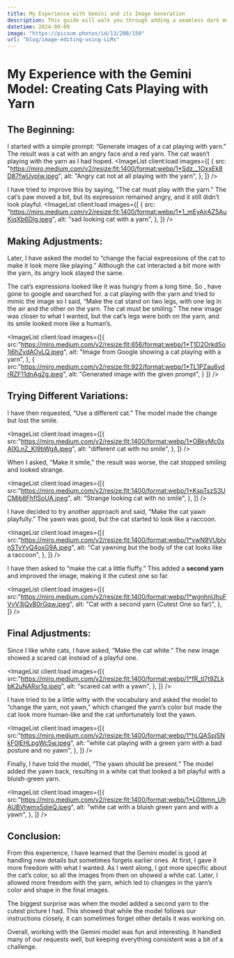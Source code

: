```yaml
---
title: My Experience with Gemini and its Image Generation
description: This guide will walk you through adding a seamless dark mode to your Astro project using Tailwind CSS and the prefers-color-scheme media query.
datetime: 2024-09-09
image: "https://picsum.photos/id/13/200/150"
url: "blog/image-editing-using-LLMs"
---
```


# My Experience with the Gemini Model: Creating Cats Playing with Yarn


## The Beginning:


I started with a simple prompt: “Generate images of a cat playing with yarn.” The result was a cat with an angry face and a red yarn. The cat wasn’t playing with the yarn as I had hoped.
<ImageList client:load
  images={[
    {
      src: "https://miro.medium.com/v2/resize:fit:1400/format:webp/1*Sdz__1OxxEk8D87fwUvpIw.jpeg",
      alt: "Angry cat not at all playing with the yarn",
    },
  ]} />

I have tried to improve this by saying, “The cat must play with the yarn.” The cat’s paw moved a bit, but its expression remained angry, and it still didn’t look playful.
<ImageList client:load
  images={[
    {
      src: "https://miro.medium.com/v2/resize:fit:1400/format:webp/1*1_mEyAirAZ5AuKjqXb6Dlg.jpeg",
      alt: "sad looking cat with a yarn",
    },
  ]} />

## Making Adjustments:


Later, I have asked the model to “change the facial expressions of the cat to make it look more like playing.” Although the cat interacted a bit more with the yarn, its angry look stayed the same.

The cat’s expressions looked like it was hungry from a long time. So , have gone to google and searched for. a cat playing with the yarn and tried to mimic the image so I said, “Make the cat stand on two legs, with one leg in the air and the other on the yarn. The cat must be smiling.” The new image was closer to what I wanted, but the cat’s legs were both on the yarn, and its smile looked more like a human’s.


  <ImageList client:load
  images={[{
    src:"https://miro.medium.com/v2/resize:fit:656/format:webp/1*T1D2OrkdSo1j6hZydAOyLQ.jpeg",
    alt: "Image from Google showing a cat playing with a yarn",
  },
  {
    src:"https://miro.medium.com/v2/resize:fit:922/format:webp/1*TL1PZau6vdrRZF11dnAg2g.jpeg",
    alt: "Generated image with the given prompt",
  }
  ]} />

## Trying Different Variations:


I have then requested, “Use a different cat.” The model made the change but lost the smile.

<ImageList client:load
  images={[{
    src:"https://miro.medium.com/v2/resize:fit:1400/format:webp/1*OBkvMc0xAIXLnZ_KI9bWgA.jpeg",
    alt: "different cat with no smile",
  },
  ]} />

When I asked, “Make it smile,” the result was worse, the cat stopped smiling and looked strange.

<ImageList client:load
  images={[{
    src:"https://miro.medium.com/v2/resize:fit:1400/format:webp/1*KspTszS3UCMjb8FhflSoUA.jpeg",
    alt: "Strange looking cat with no smile",
  },
  ]} />

I have decided to try another approach and said, “Make the cat yawn playfully.” The yawn was good, but the cat started to look like a raccoon.

<ImageList client:load
  images={[{
    src:"https://miro.medium.com/v2/resize:fit:1400/format:webp/1*vwN9VUbIvnSTvYyQ4oxG9A.jpeg",
    alt: "Cat yawning but the body of the cat looks like a raccoon",
  },
  ]} />

I have then asked to “make the cat a little fluffy.” This added a **second yarn** and improved the image, making it the cutest one so far.

<ImageList client:load
  images={[{
    src:"https://miro.medium.com/v2/resize:fit:1400/format:webp/1*wgnhnUhuFVvV3jQyB0rGqw.jpeg",
    alt: "Cat with a second yarn (Cutest One so far)",
  },
  ]} />


## Final Adjustments:


Since I like white cats, I have asked, “Make the cat white.” The new image showed a scared cat instead of a playful one.

<ImageList client:load
  images={[{
    src:"https://miro.medium.com/v2/resize:fit:1400/format:webp/1*fR_tl7t9ZLkbK2uNARsr1g.jpeg",
    alt: "scared cat with a yawn",
  },
  ]} />


I have tried to be a little witty with the vocabulary and asked the model to “change the yarn, not yawn,” which changed the yarn’s color but made the cat look more human-like and the cat unfortunately lost the yawn.

<ImageList client:load
  images={[{
    src:"https://miro.medium.com/v2/resize:fit:1400/format:webp/1*hLQASpjSNkF0IEHLpgWc5w.jpeg",
    alt: "white cat playing with a green yarn with a bad posture and no yawn",
  },
  ]} />

Finally, I have told the model, “The yawn should be present.” The model added the yawn back, resulting in a white cat that looked a bit playful with a bluish-green yarn.

<ImageList client:load
  images={[{
    src:"https://miro.medium.com/v2/resize:fit:1400/format:webp/1*LGtbmn_UhAUBVtwmx5djeQ.jpeg",
    alt: "white cat with a bluish green yarn and with a yawn",
  },
  ]} />

## Conclusion:


From this experience, I have learned that the Gemini model is good at handling new details but sometimes forgets earlier ones. At first, I gave it more freedom with what I wanted. As I went along, I got more specific about the cat’s color, so all the images from then on showed a white cat. Later, I allowed more freedom with the yarn, which led to changes in the yarn’s color and shape in the final images.

The biggest surprise was when the model added a second yarn to the cutest picture I had. This showed that while the model follows our instructions closely, it can sometimes forget other details it was working on.

Overall, working with the Gemini model was fun and interesting. It handled many of our requests well, but keeping everything consistent was a bit of a challenge.
